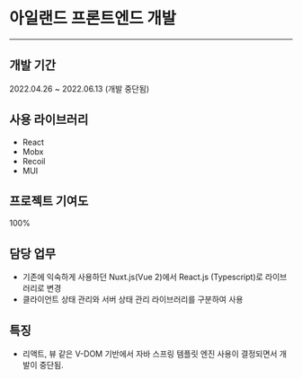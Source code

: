 # 아일랜드 프론트엔드 개발

---

## 개발 기간

2022.04.26 ~ 2022.06.13 (개발 중단됨)

## 사용 라이브러리

- React
- Mobx
- Recoil
- MUI

## 프로젝트 기여도

100%

## 담당 업무

- 기존에 익숙하게 사용하던 Nuxt.js(Vue 2)에서 React.js (Typescript)로 라이브러리로 변경
- 클라이언트 상태 관리와 서버 상태 관리 라이브러리를 구분하여 사용

## 특징

- 리액트, 뷰 같은 V-DOM 기반에서 자바 스프링 템플릿 엔진 사용이 결정되면서 개발이 중단됨.
